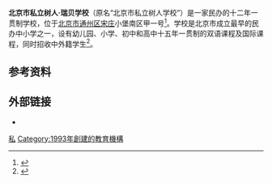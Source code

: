{{Coord|display=title}}
{{Infobox School
  | name        = 北京市私立树人·瑞贝学校
  | other_name  = Beijing Shuren-Ribet School
  | image       = 
  | motto       = 勤奋、友爱、诚实、勇敢
  | established = 1993年
  | type        = 十二年一贯制学校
  | religion    = 
  | affiliation =
  | area           =57000平方米
  | district    = 
  | grades      = 
  | principal   = 外方校长Iryna、执行校长王建军、教学校长赵玉荣
  | dean        = 
  | college     = 
  | house       = 
  | sc          =
  | cs          =
  | faculty     = 
  | staff       = 
  | students    = 
  | athletics   = 
  | conference  = 
  | colors      = 
  | mascot      = 
  | magazine    =  
  | address     = [[北京市|北京市]][[通州区_(北京市)|通州区]][[宋庄镇_(北京市)|宋庄]]小堡南区甲一号
  | tel         = {{tel|86|10|80856788}}
  | fax         = 
  | mail        = info@shurenribet.org
  | website     = 
}}
'''北京市私立树人·瑞贝学校'''（原名“北京市私立树人学校”）是一家民办的十二年一贯制学校，位于[[北京市|北京市]][[通州区_(北京市)|通州区]][[宋庄镇_(北京市)|宋庄]]小堡南区甲一号<ref name="通州区中小学办公室公开电话">{{cite web |author1=[[北京市通州区教育委员会|北京市通州区教育委员会]] |title=通州区中小学办公室公开电话 |url=http://zhengfu.bjtzh.gov.cn/edu/fzx/201911/1254166.shtml |website=北京市通州区人民政府 |accessdate=2021-02-17 |date=2019-11-21 |archive-date=2020-01-15 |archive-url=https://web.archive.org/web/20200115225402/http://zhengfu.bjtzh.gov.cn/edu/fzx/201911/1254166.shtml }}</ref>。学校是北京市成立最早的民办中小学之一，设有幼儿园、小学、初中和高中十五年一贯制的双语课程及国际课程，同时招收中外籍学生<ref>{{cite web |title=学校简介 |url=http://www.shuren.org/class/11 |accessdate=2021-02-20 |archive-date=2020-09-25 |archive-url=https://web.archive.org/web/20200925195822/http://www.shuren.org/class/11 }}</ref>。

==参考资料==
{{reflist}}

==外部链接==
* {{official site}}

[[Category:北京市通州区十二年一贯制学校|私]]
[[Category:1993年創建的教育機構|Category:1993年創建的教育機構]]
{{在北京的国际学校}}